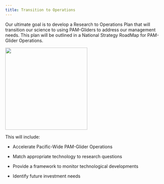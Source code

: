 ```yaml
---
title: Transition to Operations
---
```


Our ultimate goal is to develop a Research to Operations Plan that will transition our science to using PAM-Gliders to address our management needs. This plan will be outlined in a National Strategy RoadMap for PAM-Glider Operations.

![](figs/PAMGliderRoadmap.png){width="260"}

This will include:

-   Accelerate Pacific-Wide PAM-Glider Operations

-   Match appropriate technology to research questions

-   Provide a framework to monitor technological developments

-   Identify future investment needs
